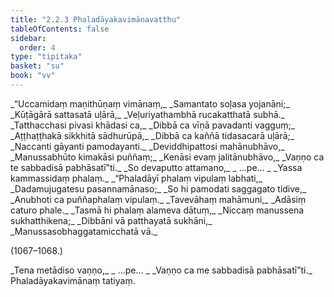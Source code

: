 ```yaml
---
title: "2.2.3 Phaladāyakavimānavatthu"
tableOfContents: false
sidebar:
  order: 4
type: "tipitaka"
basket: "su"
book: "vv"
---
```



<DynamicBreadcrumb />

<Division number="1060" book="vv">

<Paragraph number="908" type="verses" book="vv">
_“Uccamidaṃ maṇithūṇaṃ vimānaṃ,_  
_Samantato soḷasa yojanāni;_  
_Kūṭāgārā sattasatā uḷārā,_  
_Veḷuriyathambhā rucakatthatā subhā._  

</Paragraph>

</Division>
<Division number="1061" book="vv">

<Paragraph number="909" type="verses" book="vv">
_Tatthacchasi pivasi khādasi ca,_  
_Dibbā ca vīṇā pavadanti vagguṃ;_  
_Aṭṭhaṭṭhakā sikkhitā sādhurūpā,_  
_Dibbā ca kaññā tidasacarā uḷārā;_  
_Naccanti gāyanti pamodayanti._  

</Paragraph>

</Division>
<Division number="1062" book="vv">

<Paragraph number="910" type="verses" book="vv">
_Deviddhipattosi mahānubhāvo,_  
_Manussabhūto kimakāsi puññaṃ;_  
_Kenāsi evaṃ jalitānubhāvo,_  
_Vaṇṇo ca te sabbadisā pabhāsatī”ti._  

</Paragraph>

</Division>
<Division number="1063" book="vv">

<Paragraph number="911" type="verses" book="vv">
_So devaputto attamano,_  
_ …pe… _  
_Yassa kammassidaṃ phalaṃ._  

</Paragraph>

</Division>
<Division number="1064" book="vv">

<Paragraph number="912" type="verses" book="vv">
_“Phaladāyī phalaṃ vipulaṃ labhati,_  
_Dadamujugatesu pasannamānaso;_  
_So hi pamodati saggagato tidive,_  
_Anubhoti ca puññaphalaṃ vipulaṃ._  

</Paragraph>

</Division>
<Division number="1065" book="vv">

<Paragraph number="913" type="verses" book="vv">
_Tavevāhaṃ mahāmuni,_  
_Adāsiṃ caturo phale._  

</Paragraph>

</Division>
<Division number="1066" book="vv">

<Paragraph number="914" type="verses" book="vv">
_Tasmā hi phalaṃ alameva dātuṃ,_  
_Niccaṃ manussena sukhatthikena;_  
_Dibbāni vā patthayatā sukhāni,_  
_Manussasobhaggatamicchatā vā._  


(1067–1068.)
</Paragraph>

<Paragraph number="915" type="verses" book="vv">
_Tena metādiso vaṇṇo,_  
_ …pe… _  
_Vaṇṇo ca me sabbadisā pabhāsatī”ti._  


</Paragraph>
</Division>

<Paragraph number="916" type="center" book="vv">
Phaladāyakavimānaṃ tatiyaṃ.
</Paragraph>